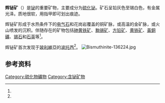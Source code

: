{{expand|time=2017-01-26T01:58:33+00:00}}
{{Infobox mineral
| name        = 辉铋矿

| category    = 硫化物矿物
| boxwidth    = 
| boxbgcolor  = 
| image       = Bismuthinite.jpg
| imagesize   = 
| caption     = 捷克上斯拉夫科夫出产的辉铋矿 (XX 1.1cm)
| formula     = Bi<sub>2</sub>S<sub>3</sub>
| strunz      = 2.DB.05a
| system      = [[正交晶系|正交晶系]] 
| class       = Dipyramidal (mmm) <br/>[[赫尔曼–莫甘记号|H-M记号]]: (2/m 2/m 2/m)
| symmetry    = ''Pbnm''
| color       = 铅灰色至锡白色，带黄色或彩色暗斑。
| habit       = 纤细棱柱状，针状，大片状
| twinning    = 
| cleavage    = [010]完全
| fracture    = 脆
| mohs        = 2
| luster      = 金属光泽
| refractive  = 
| opticalprop = 不透明
| streak      = 铅灰
| gravity     = 6.8 - 7.2
| density     = 
| melt        = 
| fusibility  = 
| diagnostic  = 
| solubility  = 
| diaphaneity = 
| other       = 
| references  = <ref name=Handbook>http://rruff.geo.arizona.edu/doclib/hom/bismuthinite.pdf Mineral Handbook</ref><ref name=webmineral>http://webmineral.com/data/Bismuthinite.shtml Webmineral Site</ref><ref name=Mindat>http://www.mindat.org/min-686.html Mindat mineral data</ref>
}}

'''辉铋矿'''（{{lang-en|'''Bismuthinite'''}}）是[[铋|铋]]的重要矿物，主要成分为[[硫化铋|硫化铋]]。矿石呈铅灰色至锡白色，有金属光泽。质地很软，用指甲即可划出痕迹。

辉铋矿形成于水热条件下的[[电气石|电气石]]和花岗岩覆盖的铜矿脉，或高温的金矿脉，或火山喷发的沉积。伴随存在的矿物包括[[砷黄铁矿|砷黄铁矿]]、[[黝锡矿|黝锡矿]]、[[方铅矿|方铅矿]]、[[黄铁矿|黄铁矿]]、[[黃銅礦|黃銅礦]]、[[锡石|锡石]]和[[石英|石英]]等<ref name=Handbook/>。

辉铋矿首次发现于[[玻利維亞|玻利維亞]]的[[波托西|波托西]]<ref name=webmineral/>。
[[File:Bismuthinite-136224.jpg|thumb]]
==参考资料==
{{Reflist}}


[[Category:硫化物礦物|Category:硫化物礦物]]
[[Category:含铋矿物|Category:含铋矿物]]